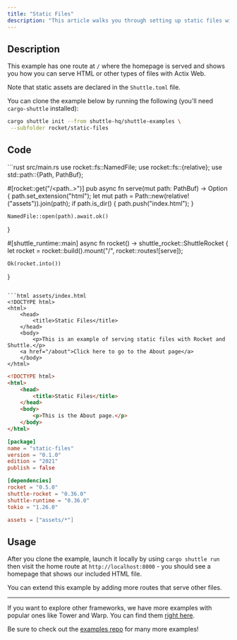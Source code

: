 ```yaml
---
title: "Static Files"
description: "This article walks you through setting up static files with Rocket, an ergonomic framework for simple web applications."
---
```


## Description

This example has one route at `/` where the homepage is served and shows you how you can serve HTML or other types of files with Actix Web.

Note that static assets are declared in the `Shuttle.toml` file.

You can clone the example below by running the following (you'll need `cargo-shuttle` installed):
```bash
cargo shuttle init --from shuttle-hq/shuttle-examples \
 --subfolder rocket/static-files
```

## Code
 
<CodeGroup>
```rust src/main.rs
use rocket::fs::NamedFile;
use rocket::fs::{relative};
use std::path::{Path, PathBuf};

#[rocket::get("/<path..>")]
pub async fn serve(mut path: PathBuf) -> Option<NamedFile> {
    path.set_extension("html");
    let mut path = Path::new(relative!("assets")).join(path);
    if path.is_dir() {
        path.push("index.html");
    }

    NamedFile::open(path).await.ok()
}

#[shuttle_runtime::main]
async fn rocket() -> shuttle_rocket::ShuttleRocket {
    let rocket = rocket::build().mount("/", rocket::routes![serve]);

    Ok(rocket.into())
}
```

```html assets/index.html
<!DOCTYPE html>
<html>
    <head>
        <title>Static Files</title>
    </head>
    <body>
        <p>This is an example of serving static files with Rocket and Shuttle.</p>
	<a href="/about">Click here to go to the About page</a>
    </body>
</html>
```

```html assets/about.html
<!DOCTYPE html>
<html>
    <head>
        <title>Static Files</title>
    </head>
    <body>
        <p>This is the About page.</p>
    </body>
</html>
```

```toml Cargo.toml
[package]
name = "static-files"
version = "0.1.0"
edition = "2021"
publish = false

[dependencies]
rocket = "0.5.0"
shuttle-rocket = "0.36.0"
shuttle-runtime = "0.36.0"
tokio = "1.26.0"
```

```toml Shuttle.toml
assets = ["assets/*"]
```
</CodeGroup>

## Usage

After you clone the example, launch it locally by using `cargo shuttle run` then visit the home route at `http://localhost:8000` - you should see a homepage that shows our included HTML file. 

You can extend this example by adding more routes that serve other files.

---

<Tip> If you want to explore other frameworks, we have more examples with popular ones like Tower and Warp. You can find them [right here](../examples/other). </Tip>

<Tip> Be sure to check out the [examples repo](https://github.com/shuttle-hq/shuttle-examples) for many more examples! </Tip>
